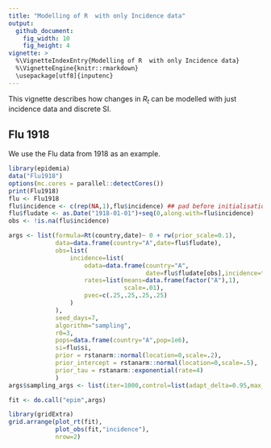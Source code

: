 ```yaml
---
title: "Modelling of R  with only Incidence data"
output: 
  github_document:
    fig_width: 10
    fig_height: 4
vignette: >
  %\VignetteIndexEntry{Modelling of R  with only Incidence data}
  %\VignetteEngine{knitr::rmarkdown}
  \usepackage[utf8]{inputenc}
---
```


This vignette describes how changes in $R_t$ can be modelled with just incidence data and discrete SI.

## Flu 1918

We use the Flu data from 1918 as an example. 
```r
library(epidemia)
data("Flu1918")
options(mc.cores = parallel::detectCores())
print(Flu1918)
flu <- Flu1918
flu$incidence <- c(rep(NA,1),flu$incidence) ## pad before initialisation
flu$fludate <- as.Date("1918-01-01")+seq(0,along.with=flu$incidence)
obs <- !is.na(flu$incidence)

args <- list(formula=Rt(country,date)~ 0 + rw(prior_scale=0.1),
             data=data.frame(country="A",date=flu$fludate),
             obs=list(
                 incidence=list(
                     odata=data.frame(country="A",
                                      date=flu$fludate[obs],incidence=flu$incidence[obs]),
                     rates=list(means=data.frame(factor("A"),1),
                                scale=.01),
                     pvec=c(.25,.25,.25,.25)
                 )
             ),
             seed_days=7,
             algorithm="sampling",
             r0=3,
             pops=data.frame(country="A",pop=1e6),
             si=flu$si,
             prior = rstanarm::normal(location=0,scale=.2),
             prior_intercept = rstanarm::normal(location=0,scale=.5),
             prior_tau = rstanarm::exponential(rate=4)             
             )
args$sampling_args <- list(iter=1000,control=list(adapt_delta=0.95,max_treedepth=15),seed=713)
```

```r
fit <- do.call("epim",args)
```

```r
library(gridExtra)
grid.arrange(plot_rt(fit),
             plot_obs(fit,"incidence"),
             nrow=2)
```

